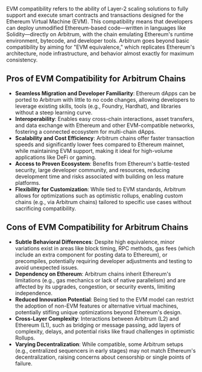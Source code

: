 EVM compatibility refers to the ability of Layer-2 scaling solutions to fully support and execute smart contracts and transactions designed for the Ethereum Virtual Machine (EVM). This compatibility means that developers can deploy unmodified Ethereum-based code—written in languages like Solidity—directly on Arbitrum, with the chain emulating Ethereum's runtime environment, bytecode, and developer tools. Arbitrum goes beyond basic compatibility by aiming for "EVM equivalence," which replicates Ethereum's architecture, node infrastructure, and behavior almost exactly for maximum consistency.

## Pros of EVM Compatibility for Arbitrum Chains

- **Seamless Migration and Developer Familiarity**: Ethereum dApps can be ported to Arbitrum with little to no code changes, allowing developers to leverage existing skills, tools (e.g., Foundry, Hardhat), and libraries without a steep learning curve.
- **Interoperability**: Enables easy cross-chain interactions, asset transfers, and data exchange with Ethereum and other EVM-compatible networks, fostering a connected ecosystem for multi-chain dApps.
- **Scalability and Cost Efficiency**: Arbitrum chains offer faster transaction speeds and significantly lower fees compared to Ethereum mainnet, while maintaining EVM support, making it ideal for high-volume applications like DeFi or gaming.
- **Access to Proven Ecosystem**: Benefits from Ethereum's battle-tested security, large developer community, and resources, reducing development time and risks associated with building on less mature platforms.
- **Flexibility for Customization**: While tied to EVM standards, Arbitrum allows for optimizations such as optimistic rollups, enabling custom chains (e.g., via Arbitrum chains) tailored to specific use cases without sacrificing compatibility.

## Cons of EVM Compatibility for Arbitrum Chains

- **Subtle Behavioral Differences**: Despite high equivalence, minor variations exist in areas like block timing, RPC methods, gas fees (which include an extra component for posting data to Ethereum), or precompiles, potentially requiring developer adjustments and testing to avoid unexpected issues.
- **Dependency on Ethereum**: Arbitrum chains inherit Ethereum's limitations (e.g., gas mechanics or lack of native parallelism) and are affected by its upgrades, congestion, or security events, limiting independence.
- **Reduced Innovation Potential**: Being tied to the EVM model can restrict the adoption of non-EVM features or alternative virtual machines, potentially stifling unique optimizations beyond Ethereum's design.
- **Cross-Layer Complexity**: Interactions between Arbitrum (L2) and Ethereum (L1), such as bridging or message passing, add layers of complexity, delays, and potential risks like fraud challenges in optimistic Rollups.
- **Varying Decentralization**: While compatible, some Arbitrum setups (e.g., centralized sequencers in early stages) may not match Ethereum's decentralization, raising concerns about censorship or single points of failure.
